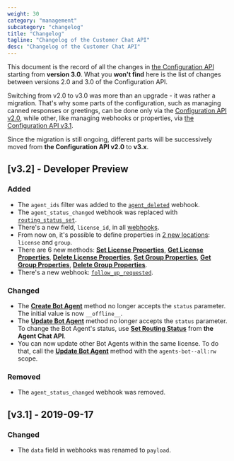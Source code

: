 ```yaml
---
weight: 30
category: "management"
subcategory: "changelog"
title: "Changelog"
tagline: "Changelog of the Customer Chat API"
desc: "Changelog of the Customer Chat API"
---
```


This document is the record of all the changes in [the Configuration API](/management/configuration-api/) starting from **version 3.0**. What you **won't find** here is the list of changes between versions 2.0 and 3.0 of the Configuration API.

Switching from v2.0 to v3.0 was more than an upgrade - it was rather a migration. That's why some parts of the configuration, such as managing canned responses or greetings, can be done only via the [Configuration API v2.0](/management/configuration-api/v2.0/), while other, like managing webhooks or properties, via [the Configuration API v3.1](/management/configuration-api/).

Since the migration is still ongoing, different parts will be successively moved from **the Configuration API v2.0** to **v3.x**.

## [v3.2] - Developer Preview

### Added

- The `agent_ids` filter was added to the [`agent_deleted`](/management/configuration-api/v3.2/#triggering-actions) webhook.
- The `agent_status_changed` webhook was replaced with [`routing_status_set`](/management/configuration-api/v3.2/#routing_status_set).
- There's a new field, `license_id`, in all [webhooks](/management/configuration-api/v3.2/#webhooks).
- From now on, it's possible to define properties in [2 new locations](/management/configuration-api/v3.2/#property-locations): `license` and `group`.
- There are 6 new methods: [**Set License Properties**](/management/configuration-api/v3.2/#set-license-properties), [**Get License Properties**](/management/configuration-api/v3.2/#get-license-properties), [**Delete License Properties**](/management/configuration-api/v3.2/#delete-license-properties), [**Set Group Properties**](/management/configuration-api/v3.2/#set-group-properties), [**Get Group Properties**](/management/configuration-api/v3.2/#get-group-properties), [**Delete Group Properties**](/management/configuration-api/v3.2/#delete-group-properties).
- There's a new webhook: [`follow_up_requested`](/management/configuration-api/v3.2/#follow-up-requested).

### Changed

- The [**Create Bot Agent**](/management/configuration-api/v3.2/#create-bot-agent) method no longer accepts the `status` parameter. The initial value is now `__offline__`.
- The [**Update Bot Agent**](/management/configuration-api/v3.2/#update-bot-agent) method no longer accepts the `status` parameter. To change the Bot Agent's status, use [**Set Routing Status**](/messaging/agent-chat-api/v3.2/rtm-reference/#set-routing-status) from **the Agent Chat API**.
- You can now update other Bot Agents within the same license. To do that, call the [**Update Bot Agent**](/management/configuration-api/v3.2/#update-bot-agent) method with the `agents-bot--all:rw` scope.

### Removed

- The `agent_status_changed` webhook was removed.

## [v3.1] - 2019-09-17

### Changed

- The `data` field in webhooks was renamed to `payload`.

